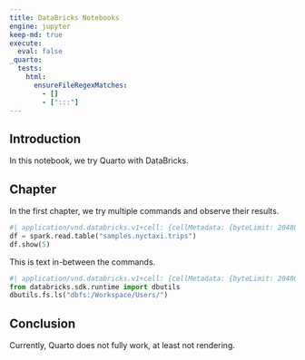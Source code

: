 ```yaml
---
title: DataBricks Notebooks
engine: jupyter
keep-md: true
execute:
  eval: false
_quarto:
  tests:
    html:
      ensureFileRegexMatches:
        - []
        - [":::"]
---
```



## Introduction

In this notebook, we try Quarto with DataBricks.

## Chapter

In the first chapter, we try multiple commands and observe their results.


```python
#| application/vnd.databricks.v1+cell: {cellMetadata: {byteLimit: 2048000, rowLimit: 10000}, inputWidgets: {}, nuid: 7039bc23-d898-4506-b24d-8f1002a66d18, showTitle: false, title: ''}
df = spark.read.table("samples.nyctaxi.trips")
df.show(5)
```

This is text in-between the commands.

```python
#| application/vnd.databricks.v1+cell: {cellMetadata: {byteLimit: 2048000, rowLimit: 10000}, inputWidgets: {}, nuid: 21c1cb83-83cc-40c8-9a8b-f5378d3f29be, showTitle: false, title: ''}
from databricks.sdk.runtime import dbutils
dbutils.fs.ls("dbfs:/Workspace/Users/")
```

## Conclusion

Currently, Quarto does not fully work, at least not rendering.

